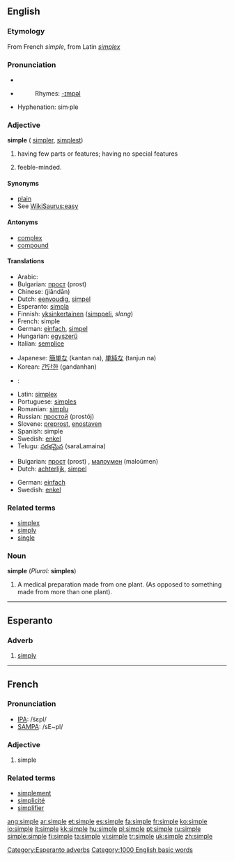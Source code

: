 ==English==

{{rank|smile|walk|places|709|simple|fresh|noble|appearance}}

===Etymology===
From French ''simple'', from Latin ''[[simplex]]''

===Pronunciation===
*{{IPA|/ˈsɪmpl/}}
*{{audio|en-us-simple.ogg|Audio (US)}}
*:Rhymes: [[Rhymes:English:-ɪmpəl|-ɪmpəl]]
*Hyphenation: sim·ple

===Adjective===
'''simple''' ({{compare}} [[simpler]], {{super}} [[simplest]])
#having few parts or features; having no special features
# {{colloquial}} feeble-minded.

====Synonyms====
*[[plain]]
*See [[WikiSaurus:easy]]

====Antonyms====
*[[complex]]
*[[compound]]

====Translations====
{{trans-top|uncomplicated}}
*Arabic: {{ARchar|[[بسيط]]}} {{IPAchar|(basíeʈ)}}
*Bulgarian: [[прост]] (prost) {{m}}
*Chinese: {{zh-ts|簡單|简单}} (jiǎndān)
*Dutch: [[eenvoudig]], [[simpel]]
*Esperanto: [[simpla]]
*Finnish: [[yksinkertainen]] ([[simppeli]], ''slang'')
*French: simple
*German: [[einfach]], [[simpel]]
*Hungarian: [[egyszerű]]
*Italian: [[semplice]]
{{trans-mid}}
*Japanese: [[簡単な]] (kantan na), [[単純な]] (tanjun na)
*Korean: [[간단한]] (gandanhan)
*{{ku}}: {{KUchar|[[ئاسان]]}}
*Latin: [[simplex]]
*Portuguese: [[simples]]
*Romanian: [[simplu]]
*Russian: [[простой]] (prostój) {{m}}
*Slovene: [[preprost]], [[enostaven]]
*Spanish: simple
*Swedish: [[enkel]]
*Telugu: [[సరళమైన]] (saraLamaina)
{{trans-bottom}}

{{trans-top|simple-minded}}
*Bulgarian: [[прост]] (prost) {{m}}, [[малоумен]] (maloúmen) {{m}}
*Dutch: [[achterlijk]], [[simpel]]
{{trans-mid}}
*German: [[einfach]]
*Swedish: [[enkel]]
{{trans-bottom}}

===Related terms===
*[[simplex]]
*[[simply]]
*[[single]]

===Noun===
'''simple''' (''Plural:'' '''simples''')

#A medical preparation made from one plant. (As opposed to something made from more than one plant).


----

==Esperanto==
===Adverb===
{{eo-adv}}
# [[simply]]

[[Category:Esperanto adverbs]]

----

==French==

===Pronunciation===
*[[w:IPA|IPA]]: /s̃ɛpl/
*[[w:SAMPA|SAMPA]]: /sE~pl/

===Adjective===
{{fr-infl-adj|sm=simple|sf=simple|pm=simples|pf=simples|smp=s̃ɛpl|sfp=s̃ɛpl|pmp=s̃ɛpl|pfp=s̃ɛpl}}

# simple

===Related terms===
*[[simplement]]
*[[simplicité]]
*[[simplifier]]

[[Category:1000 English basic words]]

[[ang:simple]]
[[ar:simple]]
[[et:simple]]
[[es:simple]]
[[fa:simple]]
[[fr:simple]]
[[ko:simple]]
[[io:simple]]
[[it:simple]]
[[kk:simple]]
[[hu:simple]]
[[pl:simple]]
[[pt:simple]]
[[ru:simple]]
[[simple:simple]]
[[fi:simple]]
[[ta:simple]]
[[vi:simple]]
[[tr:simple]]
[[uk:simple]]
[[zh:simple]]